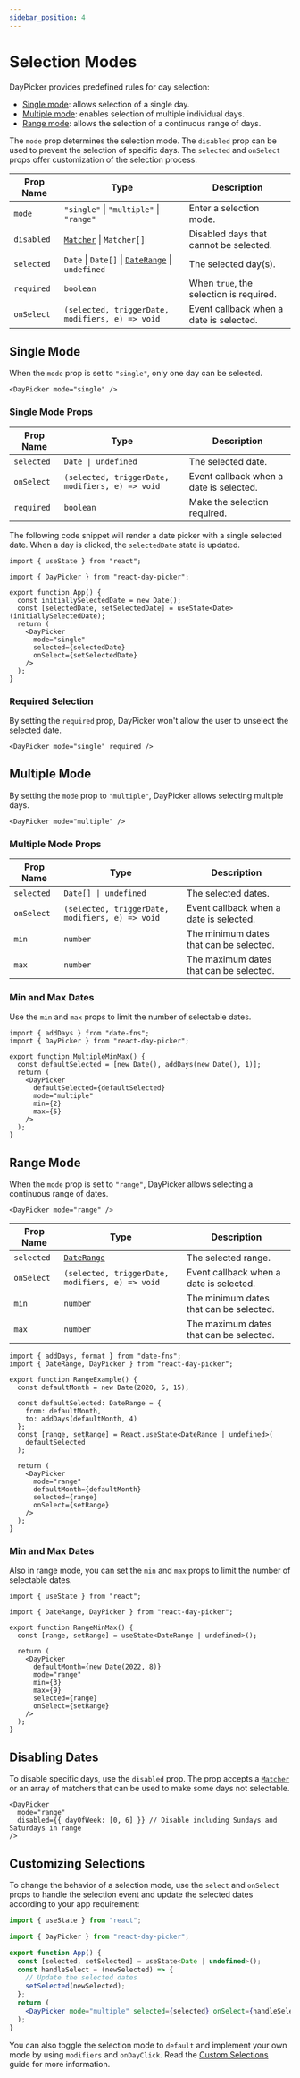 ```yaml
---
sidebar_position: 4
---
```


# Selection Modes

DayPicker provides predefined rules for day selection:

- [Single mode](#single-mode): allows selection of a single day.
- [Multiple mode](#multiple-mode): enables selection of multiple individual days.
- [Range mode](#range-mode): allows the selection of a continuous range of days.

The `mode` prop determines the selection mode. The `disabled` prop can be used to prevent the selection of specific days. The `selected` and `onSelect` props offer customization of the selection process.

| Prop Name  | Type                                                                                 | Description                             |
| ---------- | ------------------------------------------------------------------------------------ | --------------------------------------- |
| `mode`     | `"single"` \| `"multiple"` \| `"range"`                                              | Enter a selection mode.                 |
| `disabled` | [`Matcher`](../api/type-aliases/Matcher.md) \| `Matcher[]`                           | Disabled days that cannot be selected.  |
| `selected` | `Date` \| `Date[]` \| [`DateRange`](../api/type-aliases/DateRange.md) \| `undefined` | The selected day(s).                    |
| `required` | `boolean`                                                                            | When `true`, the selection is required. |
| `onSelect` | `(selected, triggerDate, modifiers, e) => void`                                      | Event callback when a date is selected. |

## Single Mode

When the `mode` prop is set to `"single"`, only one day can be selected.

```tsx
<DayPicker mode="single" />
```

<BrowserWindow>
  <Examples.Single />
</BrowserWindow>

### Single Mode Props

| Prop Name  | Type                                            | Description                             |
| ---------- | ----------------------------------------------- | --------------------------------------- |
| `selected` | `Date \| undefined`                             | The selected date.                      |
| `onSelect` | `(selected, triggerDate, modifiers, e) => void` | Event callback when a date is selected. |
| `required` | `boolean`                                       | Make the selection required.            |

The following code snippet will render a date picker with a single selected date. When a day is clicked, the `selectedDate` state is updated.

```tsx
import { useState } from "react";

import { DayPicker } from "react-day-picker";

export function App() {
  const initiallySelectedDate = new Date();
  const [selectedDate, setSelectedDate] = useState<Date>(initiallySelectedDate);
  return (
    <DayPicker
      mode="single"
      selected={selectedDate}
      onSelect={setSelectedDate}
    />
  );
}
```

### Required Selection

By setting the `required` prop, DayPicker won't allow the user to unselect the selected date.

```tsx
<DayPicker mode="single" required />
```

<BrowserWindow>
  <Examples.SingleRequired />
</BrowserWindow>

## Multiple Mode

By setting the `mode` prop to `"multiple"`, DayPicker allows selecting multiple days.

```tsx
<DayPicker mode="multiple" />
```

<BrowserWindow>
  <Examples.Multiple />
</BrowserWindow>

### Multiple Mode Props

| Prop Name  | Type                                            | Description                             |
| ---------- | ----------------------------------------------- | --------------------------------------- |
| `selected` | `Date[] \| undefined`                           | The selected dates.                     |
| `onSelect` | `(selected, triggerDate, modifiers, e) => void` | Event callback when a date is selected. |
| `min`      | `number`                                        | The minimum dates that can be selected. |
| `max`      | `number`                                        | The maximum dates that can be selected. |

### Min and Max Dates

Use the `min` and `max` props to limit the number of selectable dates.

```tsx
import { addDays } from "date-fns";
import { DayPicker } from "react-day-picker";

export function MultipleMinMax() {
  const defaultSelected = [new Date(), addDays(new Date(), 1)];
  return (
    <DayPicker
      defaultSelected={defaultSelected}
      mode="multiple"
      min={2}
      max={5}
    />
  );
}
```

<BrowserWindow>
  <Examples.MultipleMinMax />
</BrowserWindow>

## Range Mode

When the `mode` prop is set to `"range"`, DayPicker allows selecting a continuous range of dates.

```tsx
<DayPicker mode="range" />
```

| Prop Name  | Type                                            | Description                             |
| ---------- | ----------------------------------------------- | --------------------------------------- |
| `selected` | [`DateRange`](../api/type-aliases/DateRange.md) | The selected range.                     |
| `onSelect` | `(selected, triggerDate, modifiers, e) => void` | Event callback when a date is selected. |
| `min`      | `number`                                        | The minimum dates that can be selected. |
| `max`      | `number`                                        | The maximum dates that can be selected. |

```tsx
import { addDays, format } from "date-fns";
import { DateRange, DayPicker } from "react-day-picker";

export function RangeExample() {
  const defaultMonth = new Date(2020, 5, 15);

  const defaultSelected: DateRange = {
    from: defaultMonth,
    to: addDays(defaultMonth, 4)
  };
  const [range, setRange] = React.useState<DateRange | undefined>(
    defaultSelected
  );

  return (
    <DayPicker
      mode="range"
      defaultMonth={defaultMonth}
      selected={range}
      onSelect={setRange}
    />
  );
}
```

<BrowserWindow>
  <Examples.Range />
</BrowserWindow>

### Min and Max Dates

Also in range mode, you can set the `min` and `max` props to limit the number of selectable dates.

```tsx
import { useState } from "react";

import { DateRange, DayPicker } from "react-day-picker";

export function RangeMinMax() {
  const [range, setRange] = useState<DateRange | undefined>();

  return (
    <DayPicker
      defaultMonth={new Date(2022, 8)}
      mode="range"
      min={3}
      max={9}
      selected={range}
      onSelect={setRange}
    />
  );
}
```

<BrowserWindow>
  <Examples.RangeMinMax />
</BrowserWindow>

## Disabling Dates

To disable specific days, use the `disabled` prop. The prop accepts a [`Matcher`](../api/type-aliases/Matcher.md) or an array of matchers that can be used to make some days not selectable.

```tsx
<DayPicker
  mode="range"
  disabled={{ dayOfWeek: [0, 6] }} // Disable including Sundays and Saturdays in range
/>
```

<BrowserWindow>
  <Examples.ModifiersDisabled />
</BrowserWindow>

## Customizing Selections

To change the behavior of a selection mode, use the `select` and `onSelect` props to handle the selection event and update the selected dates according to your app requirement:

```jsx
import { useState } from "react";

import { DayPicker } from "react-day-picker";

export function App() {
  const [selected, setSelected] = useState<Date | undefined>();
  const handleSelect = (newSelected) => {
    // Update the selected dates
    setSelected(newSelected);
  };
  return (
    <DayPicker mode="multiple" selected={selected} onSelect={handleSelect} />
  );
}
```

You can also toggle the selection mode to `default` and implement your own mode by using `modifiers` and `onDayClick`. Read the [Custom Selections](../advanced-guides/custom-selections.mdx) guide for more information.
